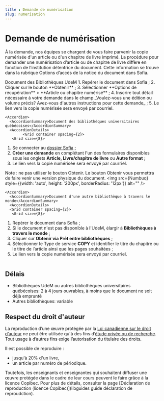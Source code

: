 ```yaml
---
title : Demande de numérisation
slug: numerisation
---
```




# Demande de numérisation

À la demande, nos équipes se chargent de vous faire parvenir la copie numérisée d'un article ou d'un chapitre de livre imprimé. La procédure pour demander une numérisation d’article ou de chapitre de livre diffère en fonction de l’institution détentrice du document. Cette information se trouve dans la rubrique Options d’accès de la notice du document dans Sofia.



<AccordionGroup>
    <Accordion>
      <AccordionSummary>Document des Bibliothèques UdeM</AccordionSummary>
      <AccordionDetails>
      <Grid container spacing={2}>
       <Grid size={8}>
1. Repérer le document dans Sofia ;
2. Cliquer sur le bouton **Obtenir** ;
3. Sélectionner **Options de récupération** > **Article ou chapitre numérisé** ;
4. Inscrire tout détail nécessaire à votre demande dans le champ _Voulez-vous une édition ou volume précis? Avez-vous d'autres instructions pour cette demande_ ;
5. Le lien vers la copie numérisée sera envoyé par courriel.
</Grid>
      <Grid size={4}>
<img src={Numudem} style={{borderRadius: '12px'}} alt="" />
</Grid>
      </Grid>
      </AccordionDetails>
    </Accordion>

    <Accordion>
      <AccordionSummary>Document des bibliothèques universitaires québécoises</AccordionSummary>
      <AccordionDetails>
            <Grid container spacing={2}>
       <Grid size={8}>
1. Se connecter au [dossier Sofia](https://umontreal.account.worldcat.org/account) ;
2. **Créer une demande** en complétant l'un des formulaires disponibles sous les onglets **Article, Livre/chapitre de livre** ou **Autre format** ;
3. Le lien vers la copie numérisée sera envoyé par courriel.

Note : ne pas utiliser le bouton Obtenir. Le bouton Obtenir vous permettra de faire venir une version physique du document.
</Grid>
      <Grid size={4}>
<img src={Numbuq} style={{width: 'auto', height: '200px', borderRadius: '12px'}} alt="" />
</Grid>
      </Grid>
</AccordionDetails>
    </Accordion>

    <Accordion>
      <AccordionSummary>Document d'une autre bibliothèque à travers le monde</AccordionSummary>
      <AccordionDetails>
      <Grid container spacing={2}>
       <Grid size={8}>
1. Repérer le document dans Sofia ;
2. Si le document n'est pas disponible à l'UdeM, élargir à **Bibliothèques à travers le monde** ;
3. Cliquer sur **Obtenir via Prêt entre bibliothèques** ;
4. Sélectionner le Type de service **COPY** et identifier le titre du chapitre ou le titre de l’article ainsi que les pages souhaitées ;
5. Le lien vers la copie numérisée sera envoyé par courriel.
</Grid>
      <Grid size={4}>
<img src={Nummonde} style={{width: 'auto', height: '200px', borderRadius: '12px'}} alt="" />
</Grid>
      </Grid>
</AccordionDetails>
    </Accordion>
  </AccordionGroup>

## Délais

- Bibliothèques UdeM ou autres bibliothèques universitaires québécoises: 2 à 4 jours ouvrables, à moins que le document ne soit déjà emprunté
- Autres bibliothèques: variable

## Respect du droit d'auteur

La reproduction d’une œuvre protégée par la [Loi canadienne sur le droit d’auteur](https://laws-lois.justice.gc.ca/fra/lois/C-42/index.html) ne peut être utilisée qu'à des fins d’[étude privée ou de recherche](https://laws-lois.justice.gc.ca/fra/lois/C-42/section-30.2.html). Tout usage à d’autres fins exige l’autorisation du titulaire des droits.

Il est possible de reproduire :

- jusqu'à 20% d'un livre,
- un article par numéro de périodique.

Toutefois, les enseignants et enseignantes qui souhaitent diffuser une œuvre protégée dans le cadre de leur cours peuvent le faire grâce à la licence Copibec. Pour plus de détails, consulter la page [Déclaration de reproduction (licence Copibec)](libguides guide déclaration de reproudction).
